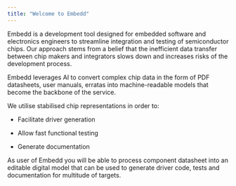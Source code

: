 ```yaml
---
title: "Welcome to Embedd"
---
```


Embedd is a development tool designed for embedded software and electronics engineers to streamline integration and testing of semiconductor chips. Our approach stems from a belief that the inefficient data transfer between chip makers and integrators slows down and increases risks of the development process.

Embedd leverages AI to convert complex chip data in the form of PDF datasheets, user manuals, erratas into machine-readable models that become the backbone of the service.

We utilise stabilised chip representations in order to:

* Facilitate driver generation

* Allow fast functional testing

* Generate documentation

As user of Embedd you will be able to process component datasheet into an editable digital model that can be used to generate driver code, tests and documentation for multitude of targets.

##